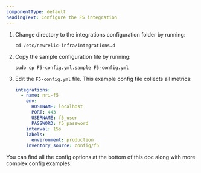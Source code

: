 ```yaml
---
componentType: default
headingText: Configure the F5 integration
---
```


1. Change directory to the integrations configuration folder by running:

   ```shell
   cd /etc/newrelic-infra/integrations.d
   ```

2. Copy the sample configuration file by running:

   ```shell
   sudo cp F5-config.yml.sample F5-config.yml
   ```

3. Edit the `F5-config.yml` file. This example config file collects all metrics:

   ```yml
   integrations:
     - name: nri-f5
       env:
         HOSTNAME: localhost
         PORT: 443
         USERNAME: f5_user
         PASSWORD: f5_password
       interval: 15s
       labels:
         environment: production
       inventory_source: config/f5
   ```

You can find all the config options at the bottom of this doc along with more complex config examples.
